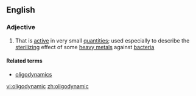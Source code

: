 ==English==

===Adjective===
{{en-adj}}

# That is [[active]] in very small [[quantity|quantities]]; used especially to describe the [[sterilize|sterilizing]] effect of some [[heavy metal]]s against [[bacteria]]

====Related terms====
*[[oligodynamics]]

[[vi:oligodynamic]]
[[zh:oligodynamic]]